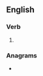 ==English==

===Verb===
{{head|en|verb form}}

# {{en-third-person singular of|renumber}}

===Anagrams===
* {{anagrams|en|numberers}}